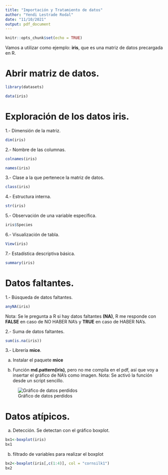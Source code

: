 ---
title: "Importación y Tratamiento de datos"
author: "Yendi Lestrade Rodal"
date: "11/10/2021"
output: pdf_document
---

```{r setup, include=FALSE}
knitr::opts_chunk$set(echo = TRUE)
```

Vamos a utilizar como ejemplo: **iris**, que es una matriz de datos precargada en R.

# Abrir matriz de datos.
```{r, warning=FALSE, message=FALSE}
library(datasets)
```
```{r, warning=FALSE, message=FALSE}
data(iris)
```


# Exploración de los datos **iris**.
1.- Dimensión de la matriz.
```{r}
dim(iris)
```
2.- Nombre de las columnas.
```{r}
colnames(iris)
```
```{r}
names(iris)
```
3.- Clase a la que pertenece la matriz de datos.
```{r}
class(iris)
```
4.- Estructura interna.
```{r}
str(iris)
```
5.- Observación de una variable específica.
```{r}
iris$Species
```
6.- Visualización de tabla.
```{r}
View(iris)
```

7.- Estadística descriptiva básica.
```{r}
summary(iris)
```


# Datos faltantes.

1.- Búsqueda de datos faltantes.
```{r}
anyNA(iris)
```
Nota: Se le pregunta a R si hay datos faltantes **(NA)**, R me responde con **FALSE** en caso de NO HABER NA's y **TRUE** en caso de HABER NA's.

2.- Suma de datos faltantes.
```{r}
sum(is.na(iris))
```
3.- Librería **mice**.

a) Instalar el paquete **mice**

b) Función **md.pattern(iris)**, pero no me compila en el pdf, así que voy a insertar el gráfico de NA's como imagen.
Nota: Se activó la función desde un script sencillo.

![Gráfico de datos perdidos](C:/Users/Yendi/Desktop/R/ciencia_datos/plot de NA.jpeg){width=width height=height}

# Datos atípicos.
a) Detección. Se detectan con el gráfico boxplot.
```{r}
bx1<-boxplot(iris)
bx1
```
b) filtrado de variables para realizar el boxplot
```{r}
bx2<-boxplot(iris[,c(1:4)], col = "cornsilk1")
bx2
```





